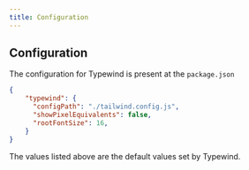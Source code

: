 ```yaml
---
title: Configuration
---
```



## Configuration
The configuration for Typewind is present at the `package.json`
```json filename="package.json"
{
    "typewind": {
      "configPath": "./tailwind.config.js",
      "showPixelEquivalents": false,
      "rootFontSize": 16,
    }
}
```

<Callout type="info">
The values listed above are the default values set by Typewind.
</Callout>
